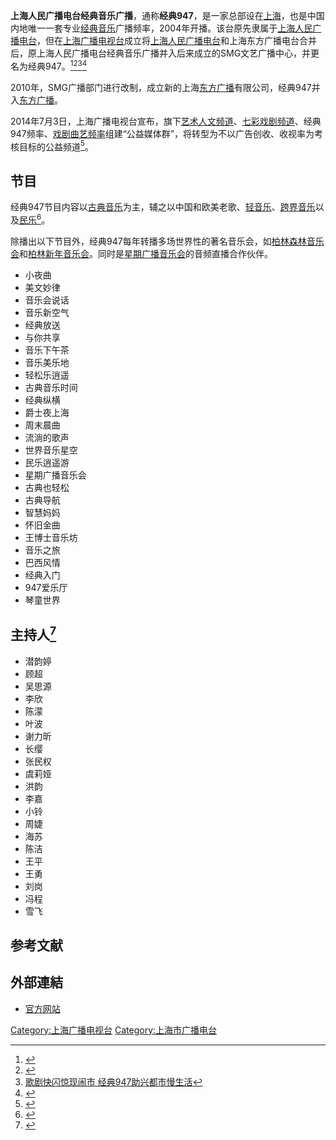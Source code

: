 {{广播电台
| 電臺名稱        =上海人民广播电台经典音乐广播<br>经典947
| 電臺圖片檔案    = Classical 947.jpg
| 電臺圖片尺寸    = 
| 電臺圖片名稱    = 
| 所屬國家        = {{CHNML}}
| 總部所在        = {{CHN}}[[上海市|上海市]][[虹桥路|虹桥路]]1376号14层
| 播放地區        = [[上海市|上海市]]及周边地区
| 開播日期      = 2004年
| 类型        = [[音乐|音乐]]
| 主要语言        = [[普通话|普通话]]
| 擁有者          = [[上海广播电视台|上海广播电视台]]东方广播中心
| 電臺口號        = 好音乐，在这里
| 電臺官方網站    = http://www.fm947.cn/
| 無線廣播收聽地區01= 上海市及周边地区
| 無線廣播頻道數01= FM94.7<br>FM97.7（[[第一财经广播|第一财经广播]]，每周六至四0:00-6:00）
| 數位電視供應商01= 上海[[东方有线|东方有线]]
| 數位電視頻道數01= 经典音乐广播
}}
'''上海人民广播电台经典音乐广播'''，通称'''经典947'''，是一家总部设在[[上海|上海]]，也是中国内地唯一一套专业[[古典音乐|经典音乐]]广播频率，2004年开播。该台原先隶属于[[上海人民广播电台|上海人民广播电台]]，但在[[上海广播电视台|上海广播电视台]]成立将[[上海人民广播电台|上海人民广播电台]]和上海东方广播电台合并后，原上海人民广播电台经典音乐广播并入后来成立的SMG文艺广播中心，并更名为经典947。<ref>{{Cite web |url=http://www.fm947.cn/about/ |title=关于我们 |access-date=2014-06-14 |archive-url=https://web.archive.org/web/20140426132955/http://www.fm947.cn/about/ |archive-date=2014-04-26 |dead-url=yes }}</ref><ref>{{Cite web |url=http://ent.sina.com.cn/y/2013-12-26/16504069412.shtml |title=ERC古典音乐频率经典947开播十周年 |accessdate=2014-06-20 |archive-date=2016-03-04 |archive-url=https://web.archive.org/web/20160304093031/http://ent.sina.com.cn/y/2013-12-26/16504069412.shtml |dead-url=no }}</ref><ref>[http://ent.kankanews.com/c/2014-05-04/0014692613.shtml 歌剧快闪惊现闹市 经典947助兴都市慢生活]{{Dead link|date=2019年11月 |bot=InternetArchiveBot |fix-attempted=yes }}</ref><ref>{{Cite web |url=http://cpc.people.com.cn/BIG5/n/2014/0102/c87228-23998764.html |title=經典947：喜歡上海多了理由 |accessdate=2014-06-20 |archive-date=2016-03-04 |archive-url=https://web.archive.org/web/20160304114340/http://cpc.people.com.cn/BIG5/n/2014/0102/c87228-23998764.html |dead-url=no }}</ref>

2010年，SMG广播部门进行改制，成立新的上海[[东方广播|东方广播]]有限公司，经典947并入[[东方广播|东方广播]]。

2014年7月3日，上海广播电视台宣布，旗下[[艺术人文频道|艺术人文频道]]、[[七彩戏剧频道|七彩戏剧频道]]、经典947频率、[[上海戲劇曲藝廣播|戏剧曲艺频率]]组建“公益媒体群”，将转型为不以广告创收、收视率为考核目标的公益频道<ref>{{Cite web |url=http://culture.people.com.cn/n/2014/0704/c87423-25239062.html |title=上海广播电视试水公益媒体群 主要播经典艺术 |accessdate=2018-04-01 |archive-date=2018-02-21 |archive-url=https://web.archive.org/web/20180221161717/http://culture.people.com.cn/n/2014/0704/c87423-25239062.html |dead-url=no }}</ref>。

==节目==
经典947节目内容以[[古典音乐|古典音乐]]为主，辅之以中国和欧美老歌、[[轻音乐|轻音乐]]、[[跨界音乐|跨界音乐]]以及[[民乐|民乐]]<ref>{{Cite web |url=https://www.smg.cn/review/channel/channel_21/index.html |title=频率简介 |access-date=2018-04-01 |archive-url=https://web.archive.org/web/20180401144817/https://www.smg.cn/review/channel/channel_21/index.html |archive-date=2018-04-01 |dead-url=yes }}</ref>。

除播出以下节目外，经典947每年转播多场世界性的著名音乐会，如[[柏林森林音乐会|柏林森林音乐会]]和[[柏林新年音乐会|柏林新年音乐会]]。同时是[[星期广播音乐会|星期广播音乐会]]的音频直播合作伙伴。
*小夜曲
*美文妙律
*音乐会说话
*音乐新空气
*经典放送
*与你共享
*音乐下午茶
*音乐美乐地
*轻松乐逍遥
*古典音乐时间
*经典纵横
*爵士夜上海
*周末晨曲
*流淌的歌声
*世界音乐星空
*民乐逍遥游
*星期广播音乐会
*古典也轻松
*古典导航
*智慧妈妈
*怀旧金曲
*王博士音乐坊
*音乐之旅
*巴西风情
*经典入门
*947爱乐厅
*琴童世界

==主持人<ref>{{Cite web |url=http://www.fm947.cn/hosts/ |title=主持人 |access-date=2014-06-14 |archive-url=https://web.archive.org/web/20150416095851/http://www.fm947.cn/hosts/ |archive-date=2015-04-16 |dead-url=yes }}</ref>==
*潜韵婷
*顾超
*吴思源
*李欣
*陈濛
*叶波
*谢力昕
*长缨
*张民权
*虞莉娅
*洪韵
*李嘉
*小铃
*周婕
*海苏
*陈洁
*王平
*王勇
*刘岗
*冯程
*雪飞
==参考文献==
{{Reflist}}
==外部連結==
*[https://web.archive.org/web/20130310165534/http://www.fm947.cn/ 官方网站]

{{上海廣播電視台}}

[[Category:上海广播电视台|Category:上海广播电视台]]
[[Category:上海市广播电台|Category:上海市广播电台]]